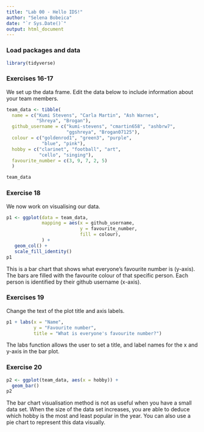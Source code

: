```yaml
---
title: "Lab 00 - Hello IDS!"
author: "Selena Bobeica"
date: "`r Sys.Date()`"
output: html_document
---
```


### Load packages and data

```r
library(tidyverse) 
```

### Exercises 16-17

We set up the data frame. Edit the data below to include information about your team members.

```r
team_data <- tibble(
  name = c("Kumi Stevens", "Carla Martin", "Ash Warnes", 
           "Shreya", "Brogan"),
  github_username = c("kumi-stevens", "cmartin658", "ashbrw7", 
                      "ggshreya", "Brogan07125"), 
  colour = c("goldenrod1", "green3", "purple", 
             "blue", "pink"),
  hobby = c("clarinet", "football", "art", 
            "cello", "singing"),
  favourite_number = c(3, 9, 7, 2, 5)
  )

team_data
```

### Exercise 18

We now work on visualising our data. 

```r
p1 <- ggplot(data = team_data, 
             mapping = aes(x = github_username, 
                           y = favourite_number,
                           fill = colour), 
             ) +
   geom_col() +
   scale_fill_identity()
p1
```

This is a bar chart that shows what everyone's favourite number is (y-axis). The bars are filled with the favourite colour of that specific person. Each person is identified by their github username (x-axis).

### Exercises 19

Change the text of the plot title and axis labels.

```r
p1 + labs(x = "Name", 
          y = "Favourite number",
          title = "What is everyone's favourite number?")
```

The labs function allows the user to set a title, and label names for the x and y-axis in the bar plot. 

### Exercise 20

```r
p2 <- ggplot(team_data, aes(x = hobby)) +
  geom_bar()
p2
```

The bar chart visualisation method is not as useful when you have a small data set. When the size of the data set increases, you are able to deduce which hobby is the most and least popular in the year. You can also use a pie chart to represent this data visually.